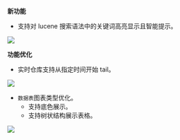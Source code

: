 **新功能**

* 支持对 lucene 搜索语法中的关键词高亮显示且智能提示。

![](https://pandora-kibana.qiniu.com/search/lucene_new.png)

**功能优化**

* 实时仓库支持从指定时间开始 tail。

![](https://pandora-kibana.qiniu.com/real/tail_time_1.png)

* `数据表`图表类型优化。
   * 支持底色展示。
   * 支持树状结构展示表格。

![](https://pandora-kibana.qiniu.com/graph/table_2.png)